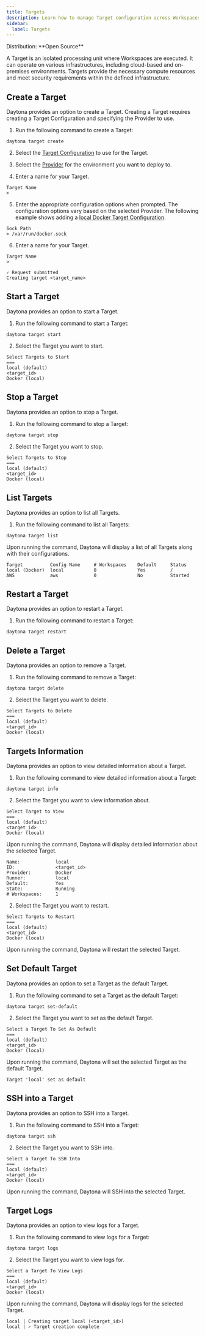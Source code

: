 ```yaml
---
title: Targets
description: Learn how to manage Target configuration across Workspaces.
sidebar:
  label: Targets
---
```



<Label>
  Distribution: **Open Source**
</Label>

A Target is an isolated processing unit where Workspaces are executed. It can operate on various infrastructures, including cloud-based and on-premises environments. Targets provide the necessary compute resources and meet security requirements within the defined infrastructure.

## Create a Target

Daytona provides an option to create a Target. Creating a Target requires creating a Target Configuration and specifying the Provider to use.

1. Run the following command to create a Target:

```shell
daytona target create
```

2. Select the [Target Configuration](/docs/configuration/target-config) to use for the Target.

3. Select the [Provider](/docs/configuration/providers) for the environment you want to deploy to.

4. Enter a name for your Target.

```text
Target Name
>
```

5. Enter the appropriate configuration options when prompted. The configuration options vary based on the selected Provider. The following example shows adding a [local Docker Target Configuration](/docs/configuration/target-config#docker-local).

```text
Sock Path
> /var/run/docker.sock
```

6. Enter a name for your Target.

```text
Target Name
>
```

```text
✓ Request submitted
Creating target <target_name>
```

## Start a Target

Daytona provides an option to start a Target.

1. Run the following command to start a Target:

```shell
daytona target start
```

2. Select the Target you want to start.

```text
Select Targets to Start
===
local (default)
<target_id>
Docker (local)
```

## Stop a Target

Daytona provides an option to stop a Target.

1. Run the following command to stop a Target:

```shell
daytona target stop
```

2. Select the Target you want to stop.

```text
Select Targets to Stop
===
local (default)
<target_id>
Docker (local)
```

## List Targets

Daytona provides an option to list all Targets.

1. Run the following command to list all Targets:

```shell
daytona target list
```

Upon running the command, Daytona will display a list of all Targets along with their configurations.

```text
Target          Config Name     # Workspaces    Default     Status
local (Docker)  local           0               Yes         /
AWS             aws             0               No          Started
```

## Restart a Target

Daytona provides an option to restart a Target.

1. Run the following command to restart a Target:

```shell
daytona target restart
```

## Delete a Target

Daytona provides an option to remove a Target.

1. Run the following command to remove a Target:

```shell
daytona target delete
```

2. Select the Target you want to delete.

```text
Select Targets to Delete
===
local (default)
<target_id>
Docker (local)
```

## Targets Information

Daytona provides an option to view detailed information about a Target.

1. Run the following command to view detailed information about a Target:

```shell
daytona target info
```

2. Select the Target you want to view information about.

```text
Select Target to View
===
local (default)
<target_id>
Docker (local)
```

Upon running the command, Daytona will display detailed information about the selected Target.

```text
Name:             local
ID:               <target_id>
Provider:         Docker
Runner:           local
Default:          Yes
State:            Running
# Workspaces:     1
```

2. Select the Target you want to restart.

```text
Select Targets to Restart
===
local (default)
<target_id>
Docker (local)
```

Upon running the command, Daytona will restart the selected Target.

## Set Default Target

Daytona provides an option to set a Target as the default Target.

1. Run the following command to set a Target as the default Target:

```shell
daytona target set-default
```

2. Select the Target you want to set as the default Target.

```text
Select a Target To Set As Default
===
local (default)
<target_id>
Docker (local)
```

Upon running the command, Daytona will set the selected Target as the default Target.

```text
Target 'local' set as default
```

## SSH into a Target

Daytona provides an option to SSH into a Target.

1. Run the following command to SSH into a Target:

```shell
daytona target ssh
```

2. Select the Target you want to SSH into.

```text
Select a Target To SSH Into
===
local (default)
<target_id>
Docker (local)
```

Upon running the command, Daytona will SSH into the selected Target.

## Target Logs

Daytona provides an option to view logs for a Target.

1. Run the following command to view logs for a Target:

```shell
daytona target logs
```

2. Select the Target you want to view logs for.

```text
Select a Target To View Logs
===
local (default)
<target_id>
Docker (local)
```

Upon running the command, Daytona will display logs for the selected Target.

```text
local | Creating target local (<target_id>)
local | ✓ Target creation complete
```

